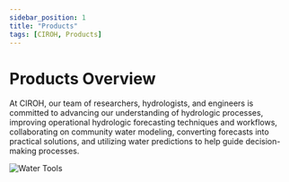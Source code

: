 ```yaml
---
sidebar_position: 1
title: "Products"
tags: [CIROH, Products]
---
```



# Products Overview

<div className="container">
    <div className="hero-content">
      <div className="hero-text">
        <p>
          At CIROH, our team of researchers, hydrologists, and engineers is committed to advancing our understanding of hydrologic processes, improving operational hydrologic forecasting techniques and workflows, collaborating on community water modeling, converting forecasts into practical solutions, and utilizing water predictions to help guide decision-making processes.
        </p>
      </div>
      <div className="hero-image" style={{ textAlign: 'center' }}>
        <img src={useBaseUrl("/img/graphics/water_products.png")} alt="Water Tools" style={{ width: '50%' }} />
      </div>
    </div>
</div>

